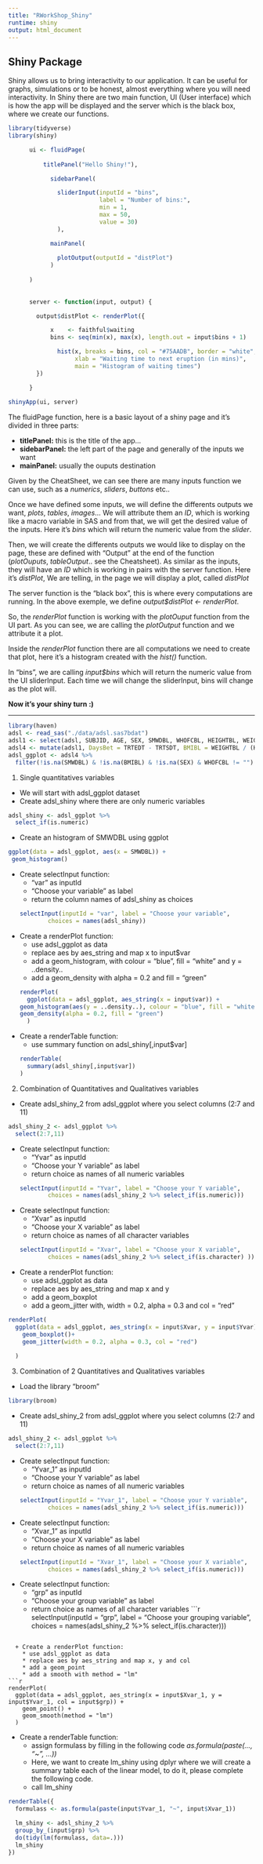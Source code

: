 ---
title: "RWorkShop_Shiny"
runtime: shiny
output: html_document
---

## Shiny Package

Shiny allows us to bring interactivity to our application. It can be useful for graphs, simulations or to be honest, almost everything where you will need interactivity. 
In Shiny there are two main function, UI (User interface) which is how the app will be displayed and the server which is the black box, where we create our functions. 

```{r}
library(tidyverse)
library(shiny)
```


```{r}

      ui <- fluidPage(
          
          titlePanel("Hello Shiny!"),

            sidebarPanel(

              sliderInput(inputId = "bins",
                          label = "Number of bins:",
                          min = 1,
                          max = 50,
                          value = 30)   
              ),

            mainPanel(
          
              plotOutput(outputId = "distPlot")
            )
        
      )
      
      
      server <- function(input, output) {

        output$distPlot <- renderPlot({

            x    <- faithful$waiting
            bins <- seq(min(x), max(x), length.out = input$bins + 1)

              hist(x, breaks = bins, col = "#75AADB", border = "white",
                   xlab = "Waiting time to next eruption (in mins)",
                   main = "Histogram of waiting times")
        })

      }
      
shinyApp(ui, server)
```    


The fluidPage function, here is a basic layout of a shiny page and it's divided in three parts:

* **titlePanel:** this is the title of the app... 
* **sidebarPanel:** the left part of the page and generally of the inputs we want 
* **mainPanel:** usually the ouputs destination

Given by the CheatSheet, we can see there are many inputs function we can use, such as a *numerics*, *sliders*, *buttons* etc.. 

Once we have defined some inputs, we will define the differents outputs we want, *plots*, *tables*, *images*... We will attribute them an *ID*, which is working like a macro variable in SAS and from that, we will get the desired value of the inputs. Here it's *bins* which will return the numeric value from the *slider*.

Then, we will create the differents outputs we would like to display on the page, these are defined with "Output" at the end of the function (*plotOuputs*, *tableOutput*.. see the Cheatsheet). As similar as the inputs, they will have an *ID* which is working in pairs with the server function. Here it's *distPlot*, We are telling, in the page we will display a plot, called *distPlot*


The server function is the "black box", this is where every computations are running. In the above exemple, we define *output$distPlot <- renderPlot*. 

So, the *renderPlot* function is working with the *plotOuput* function from the UI part. As you can see, we are calling the *plotOutput* function and we attribute it a plot.

Inside the *renderPlot* function there are all computations we need to create that plot, here it's a histogram created with the *hist()* function. 

In "bins", we are calling *input$bins* which will return the numeric value from the UI sliderInput. Each time we will change the sliderInput, bins will change as the plot will. 

**Now it's your shiny turn :)**


*** 
```{r, echo= F,message = F}

library(haven)
adsl <- read_sas("./data/adsl.sas7bdat")
adsl1 <- select(adsl, SUBJID, AGE, SEX, SMWDBL, WHOFCBL, HEIGHTBL, WEIGHTBL, TRTSDT, TRTEDT)
adsl4 <- mutate(adsl1, DaysBet = TRTEDT - TRTSDT, BMIBL = WEIGHTBL / (HEIGHTBL * HEIGHTBL * 10e-5))
adsl_ggplot <- adsl4 %>% 
  filter(!is.na(SMWDBL) & !is.na(BMIBL) & !is.na(SEX) & WHOFCBL != "")

```


1. Single quantitatives variables 
  + We will start with adsl_ggplot dataset 
  + Create adsl_shiny where there are only numeric variables
```{r}
adsl_shiny <- adsl_ggplot %>% 
  select_if(is.numeric)
```
  + Create an histogram of SMWDBL using ggplot 
```{r}
ggplot(data = adsl_ggplot, aes(x = SMWDBL)) + 
 geom_histogram()
```
  
  + Create selectInput function: 
    * "var" as inputId
    * "Choose your variable" as label
    * return the column names of adsl_shiny as choices
```{r}
selectInput(inputId = "var", label = "Choose your variable", 
            choices = names(adsl_shiny))
```
    
  + Create a renderPlot function: 
    * use adsl_ggplot as data
    * replace aes by aes_string and map x to input$var
    * add a geom_histogram, with colour = "blue", fill = "white" and y = ..density..
    * add a geom_density with alpha = 0.2 and fill = "green"
```{r}
renderPlot(
  ggplot(data = adsl_ggplot, aes_string(x = input$var)) + 
    geom_histogram(aes(y = ..density..), colour = "blue", fill = "white") + 
    geom_density(alpha = 0.2, fill = "green")
  )
```
    
  + Create a renderTable function: 
    * use summary function on adsl_shiny[,input$var]
```{r}
renderTable(
  summary(adsl_shiny[,input$var])
)
```

2. Combination of Quantitatives and Qualitatives variables  
  + Create adsl_shiny_2 from adsl_ggplot where you select columns (2:7 and 11)
```{r}
adsl_shiny_2 <- adsl_ggplot %>% 
  select(2:7,11)
```
  
  + Create selectInput function: 
    * "Yvar" as inputId
    * "Choose your Y variable" as label
    * return choice as names of all numeric variables
```{r}
selectInput(inputId = "Yvar", label = "Choose your Y variable", 
            choices = names(adsl_shiny_2 %>% select_if(is.numeric)))
```
    
  + Create selectInput function: 
    * "Xvar" as inputId
    * "Choose your X variable" as label
    * return choice as names of all character variables
```{r}
selectInput(inputId = "Xvar", label = "Choose your X variable", 
            choices = names(adsl_shiny_2 %>% select_if(is.character) ))
```
    
  + Create a renderPlot function: 
    * use adsl_ggplot as data
    * replace aes by aes_string and map x and y
    * add a geom_boxplot
    * add a geom_jitter with, width = 0.2, alpha = 0.3 and col = "red"


```{r}
renderPlot(
  ggplot(data = adsl_ggplot, aes_string(x = input$Xvar, y = input$Yvar)) + 
    geom_boxplot()+ 
    geom_jitter(width = 0.2, alpha = 0.3, col = "red")
     
  )

```

3. Combination of 2 Quantitatives and Qualitatives variables
  + Load the library "broom"
```{r}
library(broom)
```
  
  + Create adsl_shiny_2 from adsl_ggplot where you select columns (2:7 and 11)
```{r}
adsl_shiny_2 <- adsl_ggplot %>% 
  select(2:7,11)
```
  
  + Create selectInput function: 
    * "Yvar_1" as inputId
    * "Choose your Y variable" as label
    * return choice as names of all numeric variables
```{r}
selectInput(inputId = "Yvar_1", label = "Choose your Y variable", 
            choices = names(adsl_shiny_2 %>% select_if(is.numeric)))
```
    
  + Create selectInput function: 
    * "Xvar_1" as inputId
    * "Choose your X variable" as label
    * return choice as names of all numeric variables
```{r}
selectInput(inputId = "Xvar_1", label = "Choose your X variable", 
            choices = names(adsl_shiny_2 %>% select_if(is.numeric)))
```
    
  + Create selectInput function: 
    * "grp" as inputId
    * "Choose your group variable" as label
    * return choice as names of all character variables
```{r}
selectInput(inputId = "grp", label = "Choose your grouping variable", 
            choices = names(adsl_shiny_2 %>% select_if(is.character)))

```
    
  + Create a renderPlot function: 
    * use adsl_ggplot as data
    * replace aes by aes_string and map x, y and col
    * add a geom_point
    * add a smooth with method = "lm"
```{r}
renderPlot(
  ggplot(data = adsl_ggplot, aes_string(x = input$Xvar_1, y = input$Yvar_1, col = input$grp)) + 
    geom_point() + 
    geom_smooth(method = "lm")
  )
```

  + Create a renderTable function: 
    * assign formulass by filling in the following code _as.formula(paste(..., "~", ...))_
    * Here, we want to create lm_shiny  using dplyr where we will create a summary table each of the linear model, to do it, please complete the following code. 
    * call lm_shiny
  
```{r}
renderTable({
  formulass <- as.formula(paste(input$Yvar_1, "~", input$Xvar_1))

  lm_shiny <- adsl_shiny_2 %>% 
  group_by_(input$grp) %>% 
  do(tidy(lm(formulass, data=.)))
  lm_shiny
})

```

